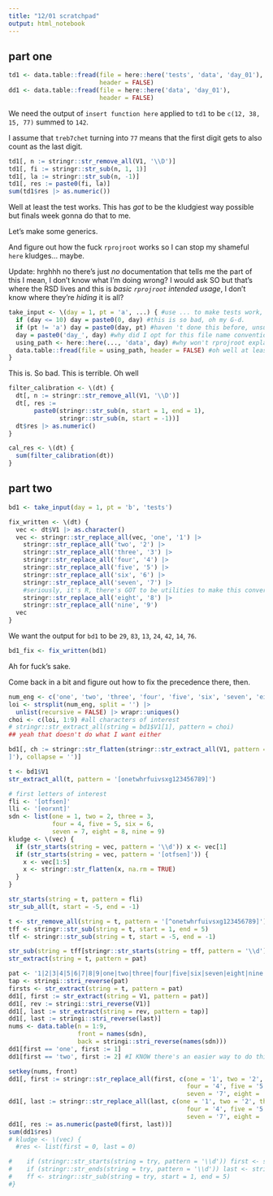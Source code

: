 ```yaml
---
title: "12/01 scratchpad"
output: html_notebook
---
```


## part one 

```r
td1 <- data.table::fread(file = here::here('tests', 'data', 'day_01'),
                         header = FALSE)
dd1 <- data.table::fread(file = here::here('data', 'day_01'),
                         header = FALSE)

```

We need the output of `insert function here` applied to `td1` to be `c(12, 38, 15, 77)` summed to `142`. 

I assume that `treb7chet` turning into `77` means that the first digit gets to also count as the last digit.

```r
td1[, n := stringr::str_remove_all(V1, '\\D')]
td1[, fi := stringr::str_sub(n, 1, 1)]
td1[, la := stringr::str_sub(n, -1)]
td1[, res := paste0(fi, la)]
sum(td1$res |> as.numeric())
```
Well at least the test works. This has *got* to be the kludgiest way possible but finals week gonna do that to me.

Let's make some generics.

And figure out how the fuck `rprojroot` works so I can stop my shameful `here` kludges... maybe.

Update: hrghhh no there's just *no* documentation that tells me the part of this I mean, I don't know what I'm doing wrong? I would ask SO but that's where the RSD lives and this is *basic `rprojroot` intended usage*, I don't know where they're *hiding* it is all? 

```r
take_input <- \(day = 1, pt = 'a', ...) { #use ... to make tests work, for now
  if (day <= 10) day = paste0(0, day) #this is so bad, oh my G-d.
  if (pt != 'a') day = paste0(day, pt) #haven 't done this before, unsure how to handle second part
  day = paste0('day_', day) #why did I opt for this file name convention anyway
  using_path <- here::here(..., 'data', day) #why won't rprojroot explain how to stop doing this
  data.table::fread(file = using_path, header = FALSE) #oh well at least it works 
}
```

This is. So bad. This is terrible. Oh well

```r
filter_calibration <- \(dt) {
  dt[, n := stringr::str_remove_all(V1, '\\D')]
  dt[, res := 
       paste0(stringr::str_sub(n, start = 1, end = 1),
              stringr::str_sub(n, start = -1))]
  dt$res |> as.numeric()
}

cal_res <- \(dt) {
  sum(filter_calibration(dt))
}
```


## part two

```r
bd1 <- take_input(day = 1, pt = 'b', 'tests')
```
```r
fix_written <- \(dt) {
  vec <- dt$V1 |> as.character()
  vec <- stringr::str_replace_all(vec, 'one', '1') |>
    stringr::str_replace_all('two', '2') |>
    stringr::str_replace_all('three', '3') |>
    stringr::str_replace_all('four', '4') |>
    stringr::str_replace_all('five', '5') |>
    stringr::str_replace_all('six', '6') |>
    stringr::str_replace_all('seven', '7') |>
    #seriously, it's R, there's GOT to be utilities to make this conversion already
    stringr::str_replace_all('eight', '8') |>
    stringr::str_replace_all('nine', '9')
  vec
}
```

We want the output for `bd1` to be `29`, `83`, `13`, `24`, `42`, `14`, `76`.

```r
bd1_fix <- fix_written(bd1)
```

Ah for fuck's sake.

Come back in a bit and figure out how to fix the precedence there, then.

```r
num_eng <- c('one', 'two', 'three', 'four', 'five', 'six', 'seven', 'eight', 'nine') 
loi <- strsplit(num_eng, split = '') |> 
  unlist(recursive = FALSE) |> wrapr::uniques()
choi <- c(loi, 1:9) #all characters of interest
# stringr::str_extract_all(string = bd1$V1[1], pattern = choi) 
## yeah that doesn't do what I want either 
```

```r
bd1[, ch := stringr::str_flatten(stringr::str_extract_all(V1, pattern = '[onetwhrfuivsxg123456789
]'), collapse = '')]

t <- bd1$V1
str_extract_all(t, pattern = '[onetwhrfuivsxg123456789]')

```
```r
# first letters of interest
fli <- '[otfsen]'
lli <- '[eorxnt]'
sdn <- list(one = 1, two = 2, three = 3,
            four = 4, five = 5, six = 6,
            seven = 7, eight = 8, nine = 9)
kludge <- \(vec) {
  if (str_starts(string = vec, pattern = '\\d')) x <- vec[1]
  if (str_starts(string = vec, pattern = '[otfsen]')) {
    x <- vec[1:5] 
    x <- stringr::str_flatten(x, na.rm = TRUE)
  }
}
```
```r
str_starts(string = t, pattern = fli)
str_sub_all(t, start = -5, end = -1)
```
```r
t <- str_remove_all(string = t, pattern = '[^onetwhrfuivsxg123456789]')
tff <- stringr::str_sub(string = t, start = 1, end = 5)
tlf <- stringr::str_sub(string = t, start = -5, end = -1)

str_sub(string = tff[stringr::str_starts(string = tff, pattern = '\\d')], start = 1, end = 1)
str_extract(string = t, pattern = pat)

pat <- '1|2|3|4|5|6|7|8|9|one|two|three|four|five|six|seven|eight|nine'
tap <- stringi::stri_reverse(pat)
firsts <- str_extract(string = t, pattern = pat)
dd1[, first := str_extract(string = V1, pattern = pat)]
dd1[, rev := stringi::stri_reverse(V1)]
dd1[, last := str_extract(string = rev, pattern = tap)]
dd1[, last := stringi::stri_reverse(last)]
nums <- data.table(n = 1:9,
                   front = names(sdn),
                   back = stringi::stri_reverse(names(sdn)))
dd1[first == 'one', first := 1]
dd1[first == 'two', first := 2] #I KNOW there's an easier way to do this but I'm finals

setkey(nums, front)
dd1[, first := stringr::str_replace_all(first, c(one = '1', two = '2', three = '3',
                                                 four = '4', five = '5', six = '6', 
                                                 seven = '7', eight = '8', nine = '9'))]
dd1[, last := stringr::str_replace_all(last, c(one = '1', two = '2', three = '3',
                                                 four = '4', five = '5', six = '6', 
                                                 seven = '7', eight = '8', nine = '9'))]
dd1[, res := as.numeric(paste0(first, last))]
sum(dd1$res)
# kludge <- \(vec) {
  #res <- list(first = 0, last = 0)

#    if (stringr::str_starts(string = try, pattern = '\\d')) first <- stringr::str_sub(try, start = 1, end = 1)
#    if (stringr::str_ends(string = try, pattern = '\\d')) last <- stringr::str_sub(try, start = -1, end = -1)
#    ff <- stringr::str_sub(string = try, start = 1, end = 5)
#}
```

